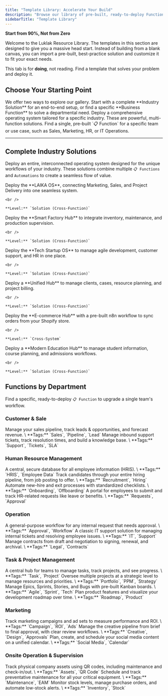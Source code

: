 ```yaml
---
title: "Template Library: Accelerate Your Build"
description: "Browse our library of pre-built, ready-to-deploy Functions, Solutions, and Cross-System integrations. Find a proven template for your industry or use case and implement it in minutes."
sidebarTitle: "Template Library"
---
```


**Start from 90%, Not from Zero**

<Info>
  Welcome to the Luklak Resource Library. The templates in this section are designed to give you a massive head start. Instead of building from a blank canvas, you can import a pre-built, best-practice solution and customize it to fit your exact needs.

  This tab is for **doing**, not reading. Find a template that solves your problem and deploy it.
</Info>

## **Choose Your Starting Point**

<Info>
  We offer two ways to explore our gallery. Start with a complete **Industry Solution** for an end-to-end setup, or find a specific **Business Function** to solve a departmental need.
</Info>


<CardGroup cols={2}>
  <Card title="Browse by Industry Solution" icon="building" iconType="duotone" href="#complete-industry-solutions">
    Deploy a comprehensive operating system tailored for a specific industry. These are powerful, multi-function solutions.
  </Card>
  <Card title="Browse by Business Function" icon="puzzle-piece-simple" iconType="duotone" href="#functions-by-department">
    Find a single, pre-built `📋 Function` for a specific team or use case, such as Sales, Marketing, HR, or IT Operations.
  </Card>
</CardGroup>

---

## **Complete Industry Solutions**

<a id="complete-industry-solutions" />

Deploy an entire, interconnected operating system designed for the unique workflows of your industry. These solutions combine multiple `📋 Functions` and `Automations` to create a seamless flow of value.

<CardGroup cols={3}>
  <Card title="For Creative Agencies" icon="swatchbook" iconType="duotone" href="/05-templates/solutions/laika-os-solution">
    Deploy the **LAIKA OS**, connecting Marketing, Sales, and Project Delivery into one seamless system.

    <br />

    **Level:** `Solution (Cross-Function)`
  </Card>
  <Card title="For Manufacturing" icon="industry" iconType="duotone" href="/05-templates/solutions/smart-factory-os">
    Deploy the **Smart Factory Hub** to integrate inventory, maintenance, and production supervision.

    <br />

    **Level:** `Solution (Cross-Function)`
  </Card>
  <Card title="For Tech Startups" icon="rocket-launch" iconType="duotone" href="/05-templates/solutions/tech-startup-os">
    Deploy the **Tech Startup OS** to manage agile development, customer support, and HR in one place.

    <br />

    **Level:** `Solution (Cross-Function)`
  </Card>
  <Card title="For Professional Services" icon="handshake" iconType="duotone" href="/05-templates/solutions/professional-services-hub">
    Deploy a **Unified Hub** to manage clients, cases, resource planning, and project billing.

    <br />

    **Level:** `Solution (Cross-Function)`
  </Card>
  <Card title="For E-commerce" icon="store" iconType="duotone" href="/05-templates/cross-system/ecommerce-hub-system">
    Deploy the **E-commerce Hub** with a pre-built n8n workflow to sync orders from your Shopify store.

    <br />

    **Level:** `Cross-System`
  </Card>
  <Card title="For Education" icon="graduation-cap" iconType="duotone" href="/05-templates/solutions/education-hub">
    Deploy a **Modern Education Hub** to manage student information, course planning, and admissions workflows.

    <br />

    **Level:** `Solution (Cross-Function)`
  </Card>
</CardGroup>

## **Functions by Department**

<a id="functions-by-department" />

Find a specific, ready-to-deploy `📋 Function` to upgrade a single team's workflow.

### **Customer & Sale** 

<CardGroup cols={2}>
  <Card title="CRM" icon="bullseye-arrow" iconType="duotone" href="/05-templates/functions/sales-crm">
    Manage your sales pipeline, track leads & opportunities, and forecast revenue.
    \
    **Tags:** `Sales`, `Pipeline`, `Lead`
  </Card>
  <Card title="Customer Service/Helpdesk" icon="headset" iconType="duotone" href="/05-templates/functions/customer-helpdesk">
    Manage inbound support tickets, track resolution times, and build a knowledge base.
    \
    **Tags:** `Support`, `Tickets`, `SLA`
  </Card>
</CardGroup>

### **Human Resource Management** 

<CardGroup cols={4}>
  <Card title="HR Information System" icon="address-card" iconType="duotone" href="/05-templates/functions/hris">
    A central, secure database for all employee information (HRIS).
    \
    **Tags:** `HRIS`, `Employee Data`
  </Card>
  <Card title="Recruitment Management" icon="user-plus" iconType="duotone" href="/05-templates/functions/recruitment">
    Track candidates through your entire hiring pipeline, from job posting to offer.
    \
    **Tags:** `Recruitment`, `Hiring`
  </Card>
  <Card title="Employee Onboarding/Offboarding" icon="user-check" iconType="duotone" href="/05-templates/functions/onboarding-offboarding">
    Automate new-hire and exit processes with standardized checklists.
    \
    **Tags:** `Onboarding`, `Offboarding`
  </Card>
  <Card title="HR Request" icon="hand-holding-box" iconType="duotone" href="/05-templates/functions/hr-requests">
    A portal for employees to submit and track HR-related requests like leave or benefits.
    \
    **Tags:** `Requests`, `Approval`
  </Card>
</CardGroup>

### **Operation** 

<CardGroup cols={3}>
  <Card title="Request & Approval" icon="stamp" iconType="duotone" href="/05-templates/functions/request-approval">
    A general-purpose workflow for any internal request that needs approval.
    \
    **Tags:** `Approval`, `Workflow`
  </Card>
  <Card title="IT Helpdesk" icon="desktop" iconType="duotone" href="/05-templates/functions/it-helpdesk">
    A classic IT support solution for managing internal tickets and resolving employee issues.
    \
    **Tags:** `IT`, `Support`
  </Card>
  <Card title="Contract & Legal Management" icon="file-signature" iconType="duotone" href="/05-templates/functions/contract-management">
    Manage contracts from draft and negotiation to signing, renewal, and archival.
    \
    **Tags:** `Legal`, `Contracts`
  </Card>
</CardGroup>

### **Task & Project Management** 

<CardGroup cols={4}>
  <Card title="Collaborative Work Management" icon="folder-tree" iconType="duotone" href="/05-templates/functions/collaborative-work">
    A central hub for teams to manage tasks, track projects, and see progress.
    \
    **Tags:** `Task`, `Project`
  </Card>
  <Card title="Project Portfolio Management" icon="chart-network" iconType="duotone" href="/05-templates/functions/portfolio-management">
    Oversee multiple projects at a strategic level to manage resources and priorities.
    \
    **Tags:** `Portfolio`, `PPM`, `Strategy`
  </Card>
  <Card title="Agile Scrum Management" icon="columns-3" iconType="duotone" href="/05-templates/functions/agile-scrum">
    Manage Epics, Sprints, Stories, and Bugs with pre-built Kanban boards.
    \
    **Tags:** `Agile`, `Sprint`, `Tech`
  </Card>
  <Card title="Feature & Roadmap Management" icon="map-signs" iconType="duotone" href="/05-templates/functions/roadmap-management">
    Plan product features and visualize your development roadmap over time.
    \
    **Tags:** `Roadmap`, `Product`
  </Card>
</CardGroup>

### **Marketing** 

<CardGroup cols={3}>
  <Card title="Campaign Management" icon="chart-simple" iconType="duotone" href="/05-templates/functions/campaign-management">
    Track marketing campaigns and ad sets to measure performance and ROI.
    \
    **Tags:** `Campaign`, `ROI`, `Ads`
  </Card>
  <Card title="Creative & Design Management" icon="swatchbook" iconType="duotone" href="/05-templates/functions/creative-design">
    Manage the creative pipeline from brief to final approval, with clear review workflows.
    \
    **Tags:** `Creative`, `Design`, `Approvals`
  </Card>
  <Card title="Social Media Planner" icon="calendar-lines-pen" iconType="duotone" href="/05-templates/functions/social-media-planner">
    Plan, create, and schedule your social media content on a unified calendar.
    \
    **Tags:** `Social Media`, `Calendar`
  </Card>
</CardGroup>

### **Onsite Operation & Supervision** 

<CardGroup cols={3}>
  <Card title="Asset Management" icon="barcode-read" iconType="duotone" href="/05-templates/functions/asset-management">
    Track physical company assets using QR codes, including maintenance and check-in/out.
    \
    **Tags:** `Assets`, `QR Code`
  </Card>
  <Card title="Equipment Maintenance" icon="screwdriver-wrench" iconType="duotone" href="/05-templates/functions/equipment-maintenance">
    Schedule and track preventative maintenance for all your critical equipment.
    \
    **Tags:** `Maintenance`, `EAM`
  </Card>
  <Card title="Inventory Tracking" icon="boxes-stacked" iconType="duotone" href="/05-templates/functions/inventory-tracking">
    Monitor stock levels, manage purchase orders, and automate low-stock alerts.
    \
    **Tags:** `Inventory`, `Stock`
  </Card>
</CardGroup>